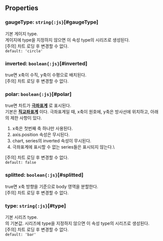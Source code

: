 ## Properties

### gaugeType: `string{:js}`[#gaugeType]
기본 게이지 type.\
게이지에 type을 지정하지 않으면 이 속성 type의 시리즈로 생성된다.\
[주의] 차트 로딩 후 변경할 수 없다.  
`default: 'circle'`  

### inverted: `boolean{:js}`[#inverted]
true면 x축이 수직, y축이 수평으로 배치된다.\
[주의] 차트 로딩 후 변경할 수 없다.  

### polar: `boolean{:js}`[#polar]
true면 차트가  **[극좌표계](https://en.wikipedia.org/wiki/Polar_coordinate_system)** 로 표시된다.\
기본은  **[직교좌표계](https://en.wikipedia.org/wiki/Cartesian_coordinate_system)** 이다.
극좌표계일 때,
x축이 원호에, y축은 방사선에 위치하고, 아래의 제한 사항이 있다.
1. x축은 첫번째 축 하나만 사용된다.
2. axis.position 속성은 무시된다.
3. chart, series의 inverted 속성이 무시된다.
4. 극좌표계에 표시할 수 없는 series들은 표시되지 않는다.\

[주의] 차트 로딩 후 변경할 수 없다.  
`default: false`  

### splitted: `boolean{:js}`[#splitted]
true면 x축 방향을 기준으로 body 영역을 분할한다.\
[주의] 차트 로딩 후 변경할 수 없다.  

### type: `string{:js}`[#type]
기본 시리즈 type.\
  의 기본값.
시리즈에 type을 지정하지 않으면 이 속성 type의 시리즈로 생성된다.\
[주의] 차트 로딩 후 변경할 수 없다.  
`default: 'bar'`  
